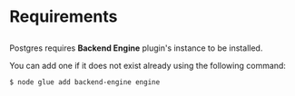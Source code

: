 
<Meta pageTitle="Requirements | Postgres" description="Requirements | Postgres" />





# Requirements

##

Postgres requires **Backend Engine** plugin's instance to be installed.

You can add one if it does not exist already using the following command:
```sh
$ node glue add backend-engine engine
```

